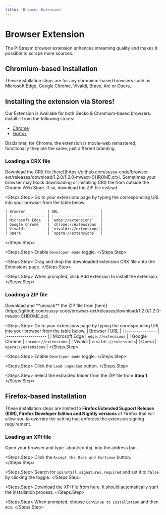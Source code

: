 ```yaml
---
title: 'Browser Extension'
---
```


# Browser Extension

The P-Stream browser extension enhances streaming quality and makes it possible to scrape more sources.

## Chromium-based Installation

These installation steps are for any chromium-based browsers such as Microsoft Edge, Google Chrome, Vivaldi, Brave, Arc or Opera.

## Installing the extension via Stores!
Our Extension is Availabe for both Gecko & Chromium-based browsers. Install it from the following stores:
- [Chrome](https://chromewebstore.google.com/detail/movie-web-remastered-exte/nbcjlcokgigjfhejofmbaomcimggiafn)
- [Firefox](https://addons.mozilla.org/en-US/firefox/addon/pstream-extension/)

<Warning>Disclaimer, for Chrome, the extension is movie-web remastered, functionally they are the same, just different branding.</Warning>

### Loading a CRX file

<Steps>
  <Steps.Step>
    Download the CRX file [here](https://github.com/sussy-code/browser-ext/releases/download/1.2.0/1.2.0-mwext-CHROME.crx).
    <Warning>
      Sometimes your browser may block downloading or installing CRX file from outside the Chrome Web Store. If so, download the ZIP file instead.
    </Warning>
  </Steps.Step>

  <Steps.Step>
    Go to your extensions page by typing the corresponding URL into your browser from the table below.
    
    | Browser          | URL                   |
    | :--------------- | :-------------------- |
    | Microsoft Edge   | `edge://extensions`   |
    | Google Chrome    | `chrome://extensions` |
    | Vivaldi          | `vivaldi://extensions`|
    | Opera            | `opera://extensions`  |
  </Steps.Step>

  <Steps.Step>
    Enable `Developer mode` toggle.
  </Steps.Step>

  <Steps.Step>
    Drag and drop the downloaded extension CRX file onto the Extensions page.
  </Steps.Step>

  <Steps.Step>
    When prompted, click Add extension to install the extension.
  </Steps.Step>
</Steps>

### Loading a ZIP file

<Steps>
  <Steps.Step>
    Download and **unpack** the ZIP file from [here](https://github.com/sussy-code/browser-ext/releases/download/1.2.0/1.2.0-mwext-CHROME.zip).
  </Steps.Step>

  <Steps.Step>
    Go to your extensions page by typing the corresponding URL into your browser from the table below.
    | Browser          | URL                   |
    | :--------------- | :-------------------- |
    | Microsoft Edge   | `edge://extensions`   |
    | Google Chrome    | `chrome://extensions` |
    | Vivaldi          | `vivaldi://extensions`|
    | Opera            | `opera://extensions`  |
  </Steps.Step>

  <Steps.Step>
    Enable `Developer mode` toggle.
  </Steps.Step>

  <Steps.Step>
    Click the `Load unpacked` button.
  </Steps.Step>

  <Steps.Step>
    Select the extracted folder from the ZIP file from **Step 1**.
  </Steps.Step>
</Steps>

## Firefox-based Installation

These installation steps are limited to **Firefox Extended Support Release (ESR), Firefox Developer Edition and Nightly versions** of Firefox
that will allow you to override the setting that enforces the extension signing requirement.

### Loading an XPI file

<Steps>
  <Steps.Step>
    Open your browser and type `about:config` into the address bar.
  </Steps.Step>

  <Steps.Step>
    Click the `Accept the Risk and Continue` button.
  </Steps.Step>

  <Steps.Step>
    Search for `xpinstall.signatures.required` and set it to `false` by clicking the toggle.
  </Steps.Step>

  <Steps.Step>
    Download the XPI file from [here](https://github.com/sussy-code/browser-ext/releases/download/1.2.0/1.2.0-mwext-FIREFOX.xpi). It should automatically start the installation process.
  </Steps.Step>

  <Steps.Step>
    When prompted, choose `Continue to Installation` and then `Add`.
  </Steps.Step>
</Steps>
